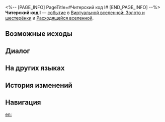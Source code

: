 <%-- [PAGE_INFO]
PageTitle=#Читерский код I#
[END_PAGE_INFO] --%>
{{Дополнить}}
{{ВВ Событие Инфобокс
|id                 = 20901
|Название           = 
|Изображение        = Событие ВВ По умолчанию.png
|Испытание_в_вв     = 
|Испытание_в_рое    = 
|Испытание_в_зиш    = Неизвестно
|Испытание_в_рв     = Неизвестно
|Испытание_в_облнеп = Неизвестно
|Требования         = 
|Пред               = 
|След               = 
|Упоминания         = 
|Порядок            = 017
|Порядок_рв         = 087
}}
'''Читерский код I''' — [[Расходящаяся вселенная/События|событие]] в [[Виртуальная вселенная: Золото и шестерёнки|Виртуальной вселенной: Золото и шестерёнки]] и [[Расходящаяся вселенная|Расходящейся вселенной]].

==Возможные исходы==
{{Возможные исходы
|Выбор_1 = Получить 100 космических фрагментов
|Результат_1 = Риска нет.
|Режимы_1  = зиш

|Выбор_2 = Получить случайные диковины: 2
|Результат_2 = Риск есть.
|Режимы_2  = зиш

|Выбор_3 = Получить 200 космических фрагментов
|Результат_3 = Риска нет.
|Режимы_3  = рв

|Выбор_4 = Получить случайные диковины: 4
|Результат_4 = Риск есть.
|Режимы_4  = рв

|Выбор_5 = Получить 150 космических фрагментов
|Результат_5 = Риска нет.
|Режимы_5  = облнеп

|Выбор_6 = Получить случайные диковины: 3
|Результат_6 = Риск есть.
|Режимы_6  = облнеп

|Выбор_7 = Забрать и диковины и космические фрагменты
|Результат_7 = Настало время заядлого игрока.

|Выбор_8 = Вам это не нужно
|Результат_8 = Нельзя запускать такие игры.
}}

==Диалог==
{{Диалог Начало}}
:{{tx}}
{{Диалог Конец}}

==На других языках==
{{На других языках
|en   = Cheat Code (I)
|zhs  = 作弊代码（其一）
|zht  = 作弊程式碼（其一）
|ja   = チートコード（その1）
|ko   = 치트 코드 (1)
|es   = Código de trampa (I)
|fr   = Code de triche (I)
|ru   = Читерский код I
|th   = รหัสฉ้อโกง (1)
|vi   = Mã Cheat 1
|de   = Cheat-Code (Teil 1)
|id   = Kode Cheat (1)
|pt   = Código de Trapaça (I)
}}

==История изменений==
{{История изменений|3.5}}

==Навигация==
{{События ВВ Навбокс}}

[[en:]]
